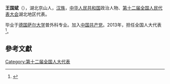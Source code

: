 {{other people}}
'''王国斌'''（{{bd|1954年||}}），湖北京山人，[[汉族|汉族]]，[[中华人民共和国|中华人民共和国]]政治人物、[[第十二届全国人民代表大会|第十二届全国人民代表大会]]湖北地区代表。

毕业于[[德国|德国]][[萨尔大学|萨尔大学]]普外科专业。加入[[中国共产党|中国共产党]]。2013年，担任全国人大代表<ref>{{cite news|title=全国人大代表信息-王国斌|url= http://210.82.31.1:8084/delegate/viewDelegate.action?dbid=121539|accessdate=2013-04-05|newspaper=全国人大网}}</ref>。

==參考文獻==
{{reflist}}
{{中国政治人物小作品}}

[[Category:第十二届全国人大代表|Category:第十二届全国人大代表]]